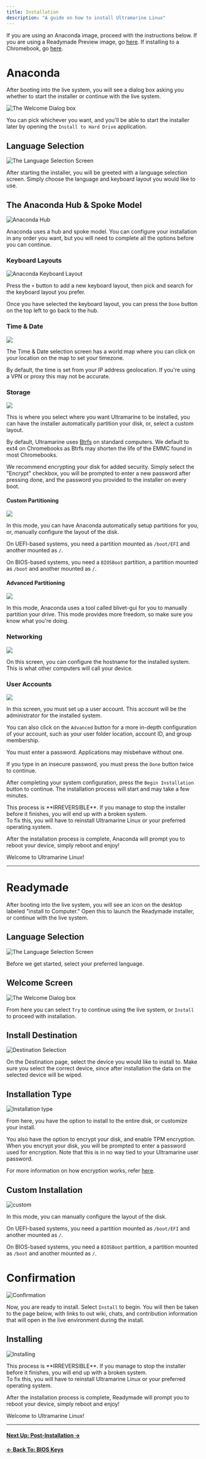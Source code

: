 ```yaml
---
title: Installation
description: "A guide on how to install Ultramarine Linux"
---
```



If you are using an Anaconda image, proceed with the instructions below. If you are using a Readymade Preview image, go [here](#readymade). If installing to a Chromebook, go [here](/en/chromebook/installing).

# Anaconda

After booting into the live system, you will see a dialog box asking you whether to start the installer or continue with the live system.

![The Welcome Dialog box](/assets/welcome-window.png)

You can pick whichever you want, and you'll be able to start the installer later by opening the `Install to Hard Drive` application.

## Language Selection

![The Language Selection Screen](/assets/anaconda-1.png)

After starting the installer, you will be greeted with a language selection screen. Simply choose the language and keyboard layout you would like to use.

## The Anaconda Hub & Spoke Model

![Anaconda Hub](/assets/anaconda-2.png)

Anaconda uses a hub and spoke model. You can configure your installation in any order you want, but you will need to complete all the options before you can continue.

### Keyboard Layouts

![Anaconda Keyboard Layout](/assets/anaconda-3.png)

Press the `+` button to add a new keyboard layout, then pick and search for the keyboard layout you prefer.

Once you have selected the keyboard layout, you can press the `Done` button on the top left to go back to the hub.

### Time & Date

![](/assets/anaconda-4.png)

The Time & Date selection screen has a world map where you can click on your location on the map to set your timezone.

<Alert type="info">

By default, the time is set from your IP address geolocation. If you're using a VPN or proxy this may not be accurate.

</Alert>

### Storage

![](/assets/anaconda-5.png)

This is where you select where you want Ultramarine to be installed, you can have the installer automatically partition your disk, or, select a custom layout.

By default, Ultramarine uses [Btrfs](https://en.wikipedia.org/wiki/Btrfs) on standard computers. We default to ext4 on Chromebooks as Btrfs may shorten the life of the EMMC found in most Chromebooks.

<Alert type="info">
  We recommend encrypting your disk for added security. Simply select the
  "Encrypt" checkbox, you will be prompted to enter a new password after
  pressing done, and the password you provided to the installer on every boot.
</Alert>

#### Custom Partitioning

![](/assets/anaconda-6.png)

In this mode, you can have Anaconda automatically setup partitions for you, or, manually configure the layout of the disk.

On UEFI-based systems, you need a partition mounted as `/boot/EFI` and another mounted as `/`.

On BIOS-based systems, you need a `BIOSBoot` partition, a partition mounted as `/boot` and another mounted as `/`.

#### Advanced Partitioning

![](/assets/anaconda-7.png)

In this mode, Anaconda uses a tool called blivet-gui for you to manually partition your drive. This mode provides more freedom, so make sure you know what you're doing.

### Networking

![](/assets/anaconda-8.png)

On this screen, you can configure the hostname for the installed system. This is what other computers will call your device.

### User Accounts

![](/assets/anaconda-9.png)

In this screen, you must set up a user account. This account will be the administrator for the installed system.

You can also click on the `Advanced` button for a more in-depth configuration of your account, such as your user folder location, account ID, and group membership.

<Alert type="warning">

You must enter a password. Applications may misbehave without one.

</Alert>

<Alert type="info">

If you type in an insecure password, you must press the `Done` button twice to continue.

</Alert>

After completing your system configuration, press the `Begin Installation` button to continue. The installation process will start and may take a few minutes.

<Alert type="danger">
  This process is **IRREVERSIBLE**. If you manage to stop the installer before
  it finishes, you will end up with a broken system. <br /> To fix this, you
  will have to reinstall Ultramarine Linux or your preferred operating system.
</Alert>

After the installation process is complete, Anaconda will prompt you to reboot your device, simply reboot and enjoy!

Welcome to Ultramarine Linux!

---

# Readymade

After booting into the live system, you will see an icon on the desktop labeled "install to Computer." Open this to launch the Readymade installer, or continue with the live system.

## Language Selection

![The Language Selection Screen](/assets/readymade/language.png)

Before we get started, select your preferred language.

## Welcome Screen

![The Welcome Dialog box](/assets/readymade/install-or-try.png)

From here you can select `Try` to continue using the live system, or `Install` to proceed with installation.

## Install Destination

![Destination Selection](/assets/readymade/devices.png)

On the Destination page, select the device you would like to install to. Make sure you select the correct device, since after installation the data on the selected device will be wiped.

## Installation Type

![Installation type](/assets/readymade/install-type.png)

From here, you have the option to install to the entire disk, or customize your install.

You also have the option to encrypt your disk, and enable TPM encryption. When you encrypt your disk, you will be prompted to enter a password used for encryption. Note that this is in no way tied to your Ultramarine user password.

For more information on how encryption works, refer [here](#encryption).

## Custom Installation

![custom](/assets/readymade/install-custom-mountpoint.png)

In this mode, you can manually configure the layout of the disk.

On UEFI-based systems, you need a partition mounted as `/boot/EFI` and another mounted as `/`.

On BIOS-based systems, you need a `BIOSBoot` partition, a partition mounted as `/boot` and another mounted as `/`.

# Confirmation

![Confirmation](/assets/readymade/confirm.png)

Now, you are ready to install. Select `Install` to begin. You will then be taken to the page below, with links to out wiki, chats, and contribution information that will open in the live environment during the install.

## Installing

![Installing](/assets/readymade/installing.png)

<Alert type="danger">
  This process is **IRREVERSIBLE**. If you manage to stop the installer before
  it finishes, you will end up with a broken system. <br /> To fix this, you
  will have to reinstall Ultramarine Linux or your preferred operating system.
</Alert>

After the installation process is complete, Readymade will prompt you to reboot your device, simply reboot and enjoy!

Welcome to Ultramarine Linux!

---

#### [Next Up: Post-Installation →](/en/setup/postinstall)

#### [← Back To: BIOS Keys](/en/setup/bioskeys)
